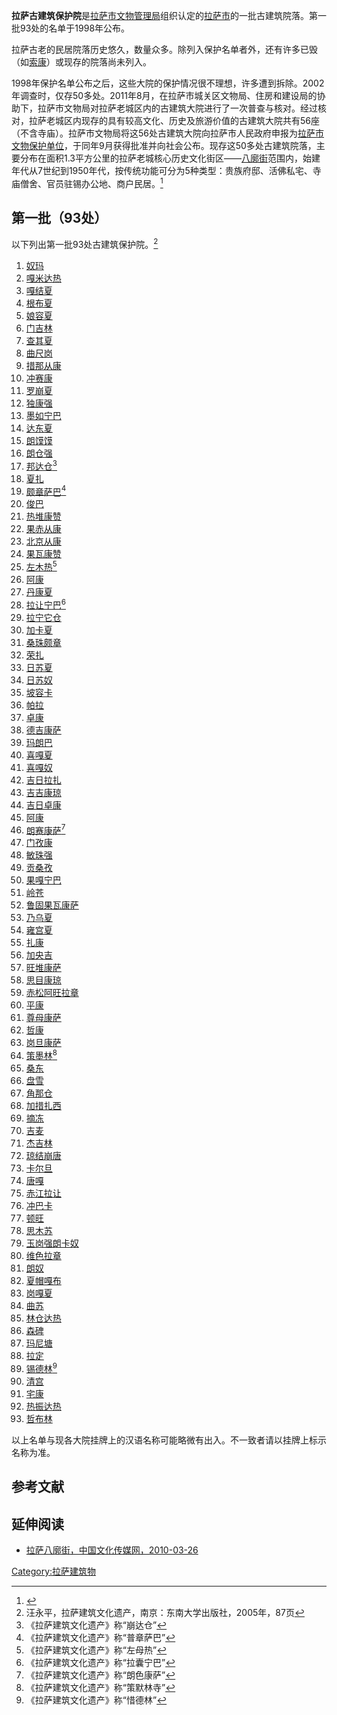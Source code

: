 '''拉萨古建筑保护院'''是[[拉萨市文物管理局|拉萨市文物管理局]]组织认定的[[拉萨市|拉萨市]]的一批古建筑院落。第一批93处的名单于1998年公布。

拉萨古老的民居院落历史悠久，数量众多。除列入保护名单者外，还有许多已毁（如[[索康|索康]]）或现存的院落尚未列入。

1998年保护名单公布之后，这些大院的保护情况很不理想，许多遭到拆除。2002年调查时，仅存50多处。2011年8月，在拉萨市城关区文物局、住房和建设局的协助下，拉萨市文物局对拉萨老城区内的古建筑大院进行了一次普查与核对。经过核对，拉萨老城区内现存的具有较高文化、历史及旅游价值的古建筑大院共有56座（不含寺庙）。拉萨市文物局将这56处古建筑大院向拉萨市人民政府申报为[[拉萨市文物保护单位|拉萨市文物保护单位]]，于同年9月获得批准并向社会公布。现存这50多处古建筑院落，主要分布在面积1.3平方公里的拉萨老城核心历史文化街区——[[八廓街|八廓街]]范围内，始建年代从7世纪到1950年代，按传统功能可分为5种类型：贵族府邸、活佛私宅、寺庙僧舍、官员驻锡办公地、商户民居。<ref>{{Cite web |url=http://www.chinanews.com/cul/2012/03-08/3729319.shtml |title=拉萨八廓街古建大院调查：50余处大多亟须维修，中国新闻网，2012年03月08日 |access-date=2013年8月14日 |archive-date=2019年6月8日 |archive-url=https://web.archive.org/web/20190608124318/http://www.chinanews.com/cul/2012/03-08/3729319.shtml |dead-url=no }}</ref>

==第一批（93处）==
以下列出第一批93处古建筑保护院。<ref>汪永平，拉萨建筑文化遗产，南京：东南大学出版社，2005年，87页</ref>

#[[奴玛|奴玛]]
#[[嘎米达热|嘎米达热]]
#[[嘎结夏|嘎结夏]]
#[[根布夏|根布夏]]
#[[娘容夏|娘容夏]]
#[[门吉林|门吉林]]
#[[查其夏|查其夏]]
#[[曲尺岗|曲尺岗]]
#[[措那从康|措那从康]]
#[[冲赛康|冲赛康]]
#[[罗崩夏|罗崩夏]]
#[[独康强|独康强]]
#[[墨如宁巴|墨如宁巴]]
#[[达东夏|达东夏]]
#[[朗馍馍|朗馍馍]]
#[[朗仓强|朗仓强]]
#[[邦达仓|邦达仓]]<ref>《拉萨建筑文化遗产》称“崩达仓”</ref>
#[[夏扎|夏扎]]
#[[颇章萨巴|颇章萨巴]]<ref>《拉萨建筑文化遗产》称“普章萨巴”</ref>
#[[俊巴|俊巴]]
#[[热堆康赞|热堆康赞]]
#[[果赤从康|果赤从康]]
#[[北京从康|北京从康]]
#[[果瓦康赞|果瓦康赞]]
#[[左木热|左木热]]<ref>《拉萨建筑文化遗产》称“左母热”</ref>
#[[阿康|阿康]]
#[[丹康夏|丹康夏]]
#[[拉让宁巴|拉让宁巴]]<ref>《拉萨建筑文化遗产》称“拉囊宁巴”</ref>
#[[拉宁它仓|拉宁它仓]]
#[[加卡夏|加卡夏]]
#[[桑珠颇章|桑珠颇章]]
#[[荣扎|荣扎]]
#[[日苏夏|日苏夏]]
#[[日苏奴|日苏奴]]
#[[坡容卡|坡容卡]]
#[[帕拉_(拉萨)|帕拉]]
#[[卓康|卓康]]
#[[德吉康萨|德吉康萨]]
#[[玛朗巴|玛朗巴]]
#[[喜嘎夏|喜嘎夏]]
#[[喜嘎奴|喜嘎奴]]
#[[吉日拉扎|吉日拉扎]]
#[[吉吉康琼|吉吉康琼]]
#[[吉日卓康|吉日卓康]]
#[[阿康|阿康]]
#[[朗赛康萨|朗赛康萨]]<ref>《拉萨建筑文化遗产》称“朗色康萨”</ref>
#[[门孜康|门孜康]]
#[[敏珠强|敏珠强]]
#[[贡桑孜|贡桑孜]]
#[[果嘎宁巴|果嘎宁巴]]
#[[岭苍|岭苍]]
#[[鲁固果瓦康萨|鲁固果瓦康萨]]
#[[乃乌夏|乃乌夏]]
#[[雍宫夏|雍宫夏]]
#[[扎康|扎康]]
#[[加央吉|加央吉]]
#[[旺堆康萨|旺堆康萨]]
#[[思目康琼|思目康琼]]
#[[赤松阿旺拉章|赤松阿旺拉章]]
#[[平康|平康]]
#[[尊母康萨|尊母康萨]]
#[[哲康|哲康]]
#[[岗旦康萨|岗旦康萨]]
#[[策墨林|策墨林]]<ref>《拉萨建筑文化遗产》称“策默林寺”</ref>
#[[桑东|桑东]]
#[[盘雪|盘雪]]
#[[角那仓|角那仓]]
#[[加措扎西|加措扎西]]
#[[摘冻|摘冻]]
#[[吉麦|吉麦]]
#[[杰吉林|杰吉林]]
#[[琼结崩唐|琼结崩唐]]
#[[卡尔旦|卡尔旦]]
#[[唐嘎|唐嘎]]
#[[赤江拉让|赤江拉让]]
#[[冲巴卡|冲巴卡]]
#[[顿旺|顿旺]]
#[[思木苏|思木苏]]
#[[玉岗强朗卡奴|玉岗强朗卡奴]]
#[[维色拉章|维色拉章]]
#[[朗奴|朗奴]]
#[[夏帽嘎布|夏帽嘎布]]
#[[岗嘎夏|岗嘎夏]]
#[[曲苏|曲苏]]
#[[林仓达热|林仓达热]]
#[[森碑|森碑]]
#[[玛尼塘|玛尼塘]]
#[[拉定|拉定]]
#[[锡德林|锡德林]]<ref>《拉萨建筑文化遗产》称“惜德林”</ref>
#[[清宫|清宫]]
#[[宅康|宅康]]
#[[热振达热|热振达热]]
#[[哲布林|哲布林]]

以上名单与现各大院挂牌上的汉语名称可能略微有出入。不一致者请以挂牌上标示名称为准。

==参考文献==
{{reflist}}

==延伸阅读==
*[https://web.archive.org/web/20111206183232/http://ccdy.cn/2010-03/26/content_389597_3.htm 拉萨八廓街，中国文化传媒网，2010-03-26]

{{拉萨地标}}
[[Category:拉萨建筑物|Category:拉萨建筑物]]